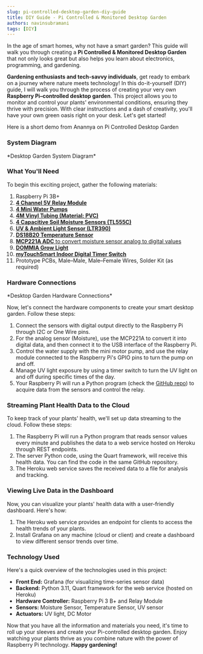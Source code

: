 ```yaml
---
slug: pi-controlled-desktop-garden-diy-guide
title: DIY Guide - Pi Controlled & Monitored Desktop Garden
authors: navinsubramani
tags: [DIY]
---
```


In the age of smart homes, why not have a smart garden? This guide will walk you through creating a **Pi Controlled & Monitored Desktop Garden** that not only looks great but also helps you learn about electronics, programming, and gardening.

<!-- truncate -->

**Gardening enthusiasts and tech-savvy individuals**, get ready to embark on a journey where nature meets technology! In this do-it-yourself (DIY) guide, I will walk you through the process of creating your very own **Raspberry Pi–controlled desktop garden**. This project allows you to monitor and control your plants' environmental conditions, ensuring they thrive with precision. With clear instructions and a dash of creativity, you'll have your own green oasis right on your desk. Let's get started!

Here is a short demo from Anannya on Pi Controlled Desktop Garden

<div className="responsive-video">
   <AssetVideo path="/media/uploads/2023/09/VIDEO-2023-09-08-18-21-09.mp4"/>
</div>

### System Diagram

<AssetImg path="/media/uploads/2023/09/desktop-garden-system-diagram-1024x497.png" alt="Desktop Garden System Diagram" />
*Desktop Garden System Diagram*

### What You'll Need

To begin this exciting project, gather the following materials:

1. Raspberry Pi 3B+
2. <a href="https://www.amazon.com/WayinTop-Automatic-Irrigation-Watering-Capacitive/dp/B07TMVNTDK/ref=sr_1_11?hvadid=190480806186&hvdev=c&hvlocphy=9001880&hvnetw=g&hvqmt=e&hvrand=9455202391857626053&hvtargid=kwd-317572890378&hydadcr=24600_9648833&keywords=raspberry+pi+soil+moisture+sensor&qid=1686106761&sr=8-11" target="_new" rel="noopener"><strong>4 Channel 5V Relay Module</strong></a>
3. <a href="https://www.amazon.com/WayinTop-Automatic-Irrigation-Watering-Capacitive/dp/B07TMVNTDK/ref=sr_1_11?hvadid=190480806186&hvdev=c&hvlocphy=9001880&hvnetw=g&hvqmt=e&hvrand=9455202391857626053&hvtargid=kwd-317572890378&hydadcr=24600_9648833&keywords=raspberry+pi+soil+moisture+sensor&qid=1686106761&sr=8-11" target="_new" rel="noopener"><strong>4 Mini Water Pumps</strong></a>
4. <a href="https://www.amazon.com/WayinTop-Automatic-Irrigation-Watering-Capacitive/dp/B07TMVNTDK/ref=sr_1_11?hvadid=190480806186&hvdev=c&hvlocphy=9001880&hvnetw=g&hvqmt=e&hvrand=9455202391857626053&hvtargid=kwd-317572890378&hydadcr=24600_9648833&keywords=raspberry+pi+soil+moisture+sensor&qid=1686106761&sr=8-11" target="_new" rel="noopener"><strong>4M Vinyl Tubing (Material: PVC)</strong></a>
5. <a href="https://www.amazon.com/WayinTop-Automatic-Irrigation-Watering-Capacitive/dp/B07TMVNTDK/ref=sr_1_11?hvadid=190480806186&hvdev=c&hvlocphy=9001880&hvnetw=g&hvqmt=e&hvrand=9455202391857626053&hvtargid=kwd-317572890378&hydadcr=24600_9648833&keywords=raspberry+pi+soil+moisture+sensor&qid=1686106761&sr=8-11" target="_new" rel="noopener"><strong>4 Capacitive Soil Moisture Sensors (TL555C)</strong></a>
6. <a href="https://www.amazon.com/gp/product/B09FDGTKLX/ref=ppx_yo_dt_b_asin_title_o09_s01?ie=UTF8&psc=1" target="_new" rel="noopener"><strong>UV & Ambient Light Sensor (LTR390)</strong></a>
7. <a href="https://www.amazon.com/Hilitchi-DS18B20-Waterproof-Temperature-Sensors/dp/B018KFX5X0?th=1" target="_new" rel="noopener"><strong>DS18B20 Temperature Sensor</strong></a>
8. <a href="https://www.adafruit.com/product/4471" target="_new" rel="noopener"><strong>MCP221A ADC</strong> to convert moisture sensor analog to digital values</a>
9. <a href="https://www.amazon.com/dp/B07TRKXX9D?ref=ppx_yo2ov_dt_b_product_details&th=1" target="_new" rel="noopener"><strong>DOMMIA Grow Light</strong></a>
10. <a href="https://www.homedepot.com/p/myTouchSmart-Indoor-Digital-24-Hour-Fashion-Timer-with-Cloth-Cover-2-Settings-1-Polarized-Outlet-66985/324058579" target="_new" rel="noopener"><strong>myTouchSmart Indoor Digital Timer Switch</strong></a>
11. Prototype PCBs, Male–Male, Male–Female Wires, Solder Kit (as required)

### Hardware Connections

<AssetImg path="/media/uploads/2023/09/desktop-garden-hardware-connections-1024x576.png" alt="desktop garden hardware connections" />
*Desktop Garden Hardware Connections*

Now, let's connect the hardware components to create your smart desktop garden. Follow these steps:

1. Connect the sensors with digital output directly to the Raspberry Pi through I2C or One Wire pins.
2. For the analog sensor (Moisture), use the MCP221A to convert it into digital data, and then connect it to the USB interface of the Raspberry Pi.
3. Control the water supply with the mini motor pump, and use the relay module connected to the Raspberry Pi's GPIO pins to turn the pump on and off.
4. Manage UV light exposure by using a timer switch to turn the UV light on and off during specific times of the day.
5. Your Raspberry Pi will run a Python program (check the <a href="https://github.com/navinsubramani/ai-controlled-dektop-garden" target="_new" rel="noopener">GitHub repo</a>) to acquire data from the sensors and control the relay.

### Streaming Plant Health Data to the Cloud

To keep track of your plants' health, we'll set up data streaming to the cloud. Follow these steps:

1. The Raspberry Pi will run a Python program that reads sensor values every minute and publishes the data to a web service hosted on Heroku through REST endpoints.
2. The server Python code, using the Quart framework, will receive this health data. You can find the code in the same GitHub repository.
3. The Heroku web service saves the received data to a file for analysis and tracking.

### Viewing Live Data in the Dashboard

Now, you can visualize your plants' health data with a user-friendly dashboard. Here's how:

1. The Heroku web service provides an endpoint for clients to access the health trends of your plants.
2. Install Grafana on any machine (cloud or client) and create a dashboard to view different sensor trends over time.

### Technology Used

Here's a quick overview of the technologies used in this project:

- **Front End:** Grafana (for visualizing time-series sensor data)
- **Backend:** Python 3.11, Quart framework for the web service (hosted on Heroku)
- **Hardware Controller:** Raspberry Pi 3 B+ and Relay Module
- **Sensors:** Moisture Sensor, Temperature Sensor, UV sensor
- **Actuators:** UV light, DC Motor

Now that you have all the information and materials you need, it's time to roll up your sleeves and create your Pi-controlled desktop garden. Enjoy watching your plants thrive as you combine nature with the power of Raspberry Pi technology. **Happy gardening!**
